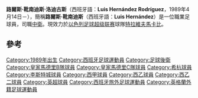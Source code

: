 {{noteTA|G1=FAcup|G2=EPL|G3=uefa|G4=laliga
|T=zh-hans:路易斯·埃尔南德斯·罗德里格斯;zh-hk:路爾斯·靴南迪斯·洛迪古斯;zh-tw:路易斯·埃爾南德斯·羅德里格斯;
|1=zh-hans:路易斯·埃尔南德斯·罗德里格斯;zh-hk:路爾斯·靴南迪斯·洛迪古斯;zh-tw:路易斯·埃爾南德斯·羅德里格斯;
|2=zh-hans:路易斯;zh-hk:路爾斯;zh-tw:路易斯;
|3=zh-hans:埃尔南德斯;zh-hk:靴南迪斯;zh-tw:埃爾南德斯;
|4=zh-hans:罗德里格斯;zh-hk:洛迪士斯;zh-tw:羅德里格;
}}
{{Infobox football biography
| name        = 路易斯·埃爾南德斯<br /> {{lang|pl|''Luis Hernández''}}
| image       = File:Luis Hernández.JPG
| image_size  = 200
| caption             = 埃爾南德斯正於[[希洪體育|希洪]]訓練
| fullname    = Luis Hernández Rodríguez<ref>{{cite news|url=http://www.leicestermercury.co.uk/leicester-city-complete-the-signing-of-spanish-defender/story-29426453-detail/story.html|title=Leicester City complete the signing of Spanish defender|work=[[Leicester_Mercury|Leicester Mercury]]|first=Rob|last=Tanner|date=21 June 2016|accessdate=22 January 2017}}{{dead link|date=2018年1月 |bot=InternetArchiveBot |fix-attempted=yes }}</ref>
| birth_date  = {{birth date and age|1989|4|14|df=y}}<ref name="profile">{{cite web|url=https://www.premierleague.com/players/19599/Luis-Hern%C3%A1ndez/overview|title=Luis Hernández|publisher=Premier League|accessdate=22 January 2017|archive-date=2021-01-22|archive-url=https://web.archive.org/web/20210122073405/https://www.premierleague.com/players/19599/Luis-Hern%C3%A1ndez/overview|dead-url=no}}</ref>
| birth_place = 西班牙[[馬德里|馬德里]]
| height      = {{convert|1.82|m|ftin|0|abbr=on}}<ref name="profile" />
| position            = [[後衛_(足球)|中堅]]
| currentclub = [[特拉維夫馬卡比足球會|特拉維夫馬卡比]]
| clubnumber  = 44
| youthyears1 = 1998–2007 | youthclubs1 = [[皇家馬德里足球俱樂部|皇家馬德里]] 
| years1 = 2007–2009 | clubs1 = {{link-en|皇家馬德里C隊|Real Madrid C}} | caps1 = 38 | goals1 = 3
| years2 = 2009–2011 | clubs2 = [[皇家馬德里卡斯蒂利亞足球俱樂部|皇家馬德里B隊]] | caps2 = 36  | goals2 = 3
| years3 = 2012      | clubs3 = {{link-en|希洪B隊|Sporting de Gijón B}}     | caps3 = 11  | goals3 = 0
| years4 = 2012–2016 | clubs4 = [[希洪體育|希洪]]   | caps4 = 135 | goals4 = 1
| years5 = 2016–2017 | clubs5 = [[莱斯特城足球俱乐部|莱斯特城]] | caps5 = 4   | goals5 = 0
| years6 = 2017–2020 | clubs6 = [[馬拉加足球俱樂部|馬拉加]]                   | caps6 = 110   | goals6 = 2
| years7 = 2020–     | clubs7 = [[特拉維夫馬卡比足球會|特拉維夫馬卡比]]                   | caps7 = 23   | goals7 = 1
| club-update         = 2021年3月20日
| nationalteam-update = 
}}

'''路爾斯·靴南迪斯·洛迪古斯'''（西班牙語：'''Luis Hernández Rodríguez'''，1989年4月14日－），簡稱'''路爾斯·靴南迪斯'''（西班牙語：'''Luis Hernández'''）是一位職業足球員，司職[[後衛_(足球)|中衛]]。現效力於[[以色列足球超级联赛|以色列足球超级联赛]]球隊[[特拉維夫馬卡比足球會|特拉維夫馬卡比]]。

== 參考 ==
{{reflist}}

{{DEFAULTSORT:Hernandez Rodriguez, Luis}}

[[Category:1989年出生|Category:1989年出生]]
[[Category:西班牙足球運動員|Category:西班牙足球運動員]]
[[Category:足球後衛|Category:足球後衛]]
[[Category:皇家馬德里B隊球員|Category:皇家馬德里B隊球員]]
[[Category:皇家馬德里C隊球員|Category:皇家馬德里C隊球員]]
[[Category:希杭球員|Category:希杭球員]]
[[Category:李斯特城球員|Category:李斯特城球員]]
[[Category:西甲球員|Category:西甲球員]]
[[Category:西乙球員|Category:西乙球員]]
[[Category:西乙二球員|Category:西乙二球員]]
[[Category:英超球員|Category:英超球員]]
[[Category:西班牙旅外足球運動員|Category:西班牙旅外足球運動員]]
[[Category:英格蘭外籍足球運動員|Category:英格蘭外籍足球運動員]]